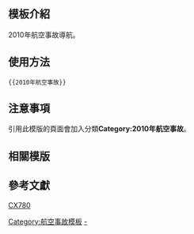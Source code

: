 <includeonly><!-- 在這裡加入模板的保護標識 --></includeonly><noinclude>{{Documentation subpage}}</noinclude>
<!-- 在本行下編輯模板說明 -->

== 模板介紹 ==

2010年航空事故導航。

==使用方法==

<pre>{{2010年航空事故}}</pre>

== 注意事項 ==

引用此模版的頁面會加入分類'''Category:2010年航空事故'''。

== 相關模版 ==

{{歷年航空事故模板}}

== 參考文獻 ==

<includeonly>
<!-- 本行下加入模板的分類 -->
[[Category:航空事故模板]]
[[Category:2010年航空事故|-]]
</includeonly>
[[CX780]]